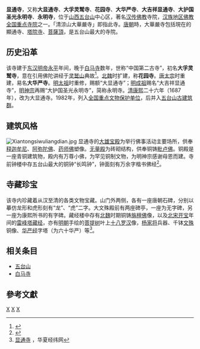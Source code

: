 {{文物保护单位
| 级别 = 全国
| 名称 = 显通寺
| 图片 = [[File:Xiantong_Temple2.JPG|220px]]
| 编号 = 2-26
| 分类 = 古建筑及历史纪念建筑物
| 时代 = [[明朝|明]]至[[清朝|清]]
| 所在 = [[山西省|山西省]][[五台县|五台县]]
| 登录 = 1982年
| Cat = 山西全国重点文物保护单位
}}
'''显通寺'''，又称'''大显通寺'''、'''大孚灵鹫寺'''、'''花园寺'''、'''大华严寺'''、'''大吉祥显通寺'''、'''大护国圣光永明寺'''、'''永明寺'''，位于[[山西省|山西]][[五台山|五台山]]中心区，著名[[汉传佛教|汉传佛教]]寺院，[[汉族地区佛教全国重点寺院|汉族地区佛教全国重点寺院]]之一。「清涼山大華嚴寺」即指此寺。[[唐朝|唐朝]]時，大華嚴寺包括現在的顯通寺、[[塔院寺|塔院寺]]、[[菩薩頂|菩薩頂]]，是五台山最大的寺院。

== 历史沿革 ==
该寺建于[[东汉|东汉]][[汉明帝|明帝]][[永平_(东汉)|永平]]年间，晚于[[白马寺|白马寺]]数年，世称“中国第二古寺”，初名'''大孚灵鹫寺'''，意在引用佛陀讲经于[[灵鹫山|灵鹫山]]典故<ref>{{Cite web |url=http://www.xts.chinawts.com/list/xts/index.htm |title=本寺概况 |access-date=2009-12-25 |archive-url=https://web.archive.org/web/20090815054943/http://www.xts.chinawts.com/list/xts/index.htm |archive-date=2009-08-15 |dead-url=yes }}</ref>。[[北魏|北魏]]时扩建，称'''花园寺'''。[[唐朝|唐]][[唐太宗|太宗]]时重建，易名'''大华严寺'''。[[明朝|明]][[朱元璋|太祖]]时重修，赐额“大显通寺”；[[明成祖|明成祖]]赐名“大吉祥显通寺”，[[明神宗|明神宗]]再赐“大护国圣光永明寺”，简称永明寺。[[清朝|清]][[康熙|康熙]]二十六年（1687年），改为大显通寺。1982年，列入[[全国重点文物保护单位|全国重点文物保护单位]]，后并入[[五台山古建筑群|五台山古建筑群]]。

== 建筑风格 ==
[[File:Xiantongsiwuliangdian.jpg|thumb]]
显通寺的[[大雄宝殿|大雄宝殿]]为举行佛事活动主要场所，供奉[[释迦牟尼|释迦牟尼]]、[[阿弥陀佛|阿弥陀佛]]、[[药师佛|药师佛]]塑像。[[无量殿|无量殿]]为砖砌结构，供奉铜铸[[毗卢遮那佛|毗卢佛]]。铜殿是一座青铜建筑物，殿内有万尊小佛，为罕见铜制文物，为明神宗感谢母恩而建。寺前钟楼中存五台山最大的铜钟“长鸣钟”，钟面刻有万余字楷书佛经<ref>{{Cite web |url=http://fo.ifeng.com/chaosheng/200703/0331_19_42383.shtml |title=五台首寺 五台显通寺 |access-date=2009-12-25 |archive-date=2016-03-04 |archive-url=https://web.archive.org/web/20160304201604/http://fo.ifeng.com/chaosheng/200703/0331_19_42383.shtml |dead-url=no }}</ref>。

== 寺藏珍宝 ==
该寺内珍藏着从汉至清的各类文物宝藏。山门外两侧，各有一座唐朝石碑，分别以摹仿龙形和虎形刻有“龙”、“虎”二字。大文殊殿前有两座碑亭，一座为无字碑，另一座为康熙所书的有字碑。藏经楼中存有[[北魏|北魏]]时期铜铸[[旃檀佛|旃檀佛]]像，以及[[北宋|北宋]][[开宝|开宝]]年间的[[雷峰塔藏经|雷峰塔藏经]]，亦有[[明朝|明朝]]手绘的[[菩提树|菩提树]]叶上[[十八罗汉|十八罗汉]]像，[[杨家将|杨家将]]兵器、千钵[[文殊|文殊]]铜像、[[华严经|华严经]]字塔（为六十华严）等<ref>[http://www.huaxia.com/zhsx/zw/00177694.html 显通寺] {{Wayback|url=http://www.huaxia.com/zhsx/zw/00177694.html |date=20201111013803 }}，华夏经纬网</ref>。

==相关条目==
*[[五台山|五台山]]
*[[白马寺|白马寺]]

==參考文獻==
<div class="references-small">
<references></references>
</div>

{{山西全国重点文物保护单位}}
{{China-buddhism-temple}}
[[Category:汉族地区佛教全国重点寺院|X]]
[[Category:忻州文物保护单位|X]]
[[Category:五台山佛寺|X]]